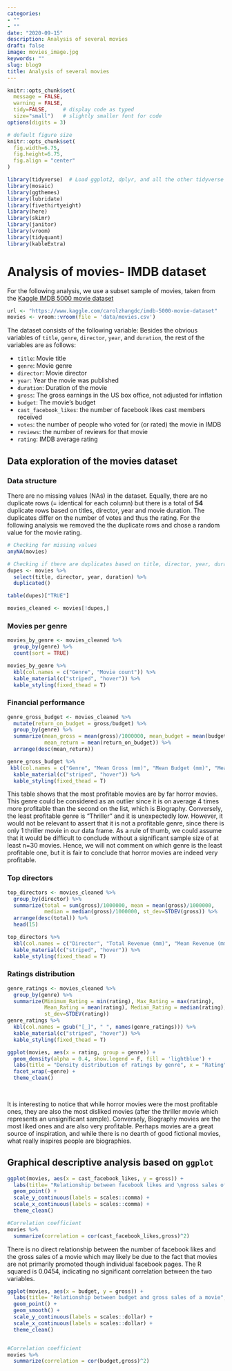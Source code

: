 ```yaml
---
categories:
- ""
- ""
date: "2020-09-15"
description: Analysis of several movies
draft: false
image: movies_image.jpg
keywords: ""
slug: blog9
title: Analysis of several movies
---
```



```r
knitr::opts_chunk$set(
  message = FALSE, 
  warning = FALSE, 
  tidy=FALSE,     # display code as typed
  size="small")   # slightly smaller font for code
options(digits = 3)

# default figure size
knitr::opts_chunk$set(
  fig.width=6.75, 
  fig.height=6.75,
  fig.align = "center"
)
```


```r
library(tidyverse)  # Load ggplot2, dplyr, and all the other tidyverse packages
library(mosaic)
library(ggthemes)
library(lubridate)
library(fivethirtyeight)
library(here)
library(skimr)
library(janitor)
library(vroom)
library(tidyquant)
library(kableExtra)
```
# Analysis of movies- IMDB dataset

For the following analysis, we use a subset sample of movies, taken from the [Kaggle IMDB 5000 movie dataset](https://www.kaggle.com/carolzhangdc/imdb-5000-movie-dataset)

  
```r
url <- "https://www.kaggle.com/carolzhangdc/imdb-5000-movie-dataset"
movies <- vroom::vroom(file = 'data/movies.csv')

```

The dataset consists of the following variable: Besides the obvious variables of `title`, `genre`, `director`, `year`, and `duration`, the rest of the variables are as follows:

* `title`: Movie title
* `genre`: Movie genre
* `director`: Movie director
* `year`: Year the movie was published
* `duration`: Duration of the movie
* `gross`: The gross earnings in the US box office, not adjusted for inflation
* `budget`: The movie's budget 
* `cast_facebook_likes`: the number of facebook likes cast members received
* `votes`: the number of people who voted for (or rated) the movie in IMDB 
* `reviews`: the number of reviews for that movie
* `rating`: IMDB average rating 

## Data exploration of the movies dataset

### Data structure

There are no missing values (NAs) in the dataset. Equally, there are no duplicate rows (= identical for each column) but there is a total of **54** duplicate rows based on titles, director, year and movie duration. The duplicates differ on the number of votes and thus the rating. For the following analysis we removed the the duplicate rows and chose a random value for the movie rating. 

```r

# Checking for missing values
anyNA(movies)

# Checking if there are duplicates based on title, director, year, duration
dupes <- movies %>%
  select(title, director, year, duration) %>%
  duplicated()

table(dupes)["TRUE"]

movies_cleaned <- movies[!dupes,]

```

### Movies per genre

```r

movies_by_genre <- movies_cleaned %>%
  group_by(genre) %>%
  count(sort = TRUE)

movies_by_genre %>%
  kbl(col.names = c("Genre", "Movie count")) %>%
  kable_material(c("striped", "hover")) %>%
  kable_styling(fixed_thead = T)

```
### Financial performance

```r
genre_gross_budget <- movies_cleaned %>%
  mutate(return_on_budget = gross/budget) %>%
  group_by(genre) %>%
  summarize(mean_gross = mean(gross)/1000000, mean_budget = mean(budget)/1000000, 
            mean_return = mean(return_on_budget)) %>%
  arrange(desc(mean_return))

genre_gross_budget %>% 
 kbl(col.names = c("Genre", "Mean Gross (mm)", "Mean Budget (mm)", "Mean Return"), digits = 2) %>%
  kable_material(c("striped", "hover")) %>%
  kable_styling(fixed_thead = T)
```
This table shows that the most profitable movies are by far horror movies. This genre could be considered as an outlier since it is on average 4 times more profitable than the second on the list, which is Biography. Conversely, the least profitable genre is “Thriller” and it is unexpectedly low. However, it would not be relevant to assert that it is not a profitable genre, since there is only 1 thriller movie in our data frame. As a rule of thumb, we could assume that it would be difficult to conclude without a significant sample size of at least n=30 movies. Hence,  we will not comment on which genre is the least profitable one, but it is fair to conclude that horror movies are indeed very profitable.

### Top directors

```r
top_directors <- movies_cleaned %>%
  group_by(director) %>%
  summarize(total = sum(gross)/1000000, mean = mean(gross)/1000000,
            median = median(gross)/1000000, st_dev=STDEV(gross)) %>%
  arrange(desc(total)) %>%
  head(15)

top_directors %>%
  kbl(col.names = c("Director", "Total Revenue (mm)", "Mean Revenue (mm)", "Median Revenue (mm)", "SD of Revenue (mm)")) %>%
  kable_material(c("striped", "hover")) %>%
  kable_styling(fixed_thead = T)
```
### Ratings distribution

```r
genre_ratings <- movies_cleaned %>%
  group_by(genre) %>%
  summarize(Minimum_Rating = min(rating), Max_Rating = max(rating), 
            Mean_Rating = mean(rating), Median_Rating = median(rating), 
            st_dev=STDEV(rating))
genre_ratings %>%
  kbl(col.names = gsub("[_]", " ", names(genre_ratings))) %>%
  kable_material(c("striped", "hover")) %>%
  kable_styling(fixed_thead = T)

ggplot(movies, aes(x = rating, group = genre)) +
  geom_density(alpha = 0.4, show.legend = F, fill = 'lightblue') +
  labs(title = "Density distribution of ratings by genre", x = "Rating", y = "Density") +
  facet_wrap(~genre) +
  theme_clean()
 
  
```
It is interesting to notice that while horror  movies were the most profitable ones, they are also the most disliked movies (after the thriller movie which represents an unsignificant sample). Conversely, Biography movies are the most liked ones and are also very profitable. Perhaps movies are a great source of inspiration, and while there is no dearth of good fictional movies, what really inspires people are biographies.

## Graphical descriptive analysis based on `ggplot`
  

```r
ggplot(movies, aes(x = cast_facebook_likes, y = gross)) +
  labs(title= "Relationship between facebook likes and \ngross sales of a movie", x = "# Likes", y = "Gross ($)") +
  geom_point() +
  scale_y_continuous(labels = scales::comma) +
  scale_x_continuous(labels = scales::comma) +
  theme_clean()

#Correlation coefficient
movies %>%
  summarize(correlation = cor(cast_facebook_likes,gross)^2)

```
There is no direct relationship between the number of facebook likes and the gross sales of a movie which may likely be due to the fact that movies are not primarily promoted though individual facebook pages. The R squared is 0.0454, indicating no significant correlation between the two variables. 


```r
ggplot(movies, aes(x = budget, y = gross)) +
  labs(title= "Relationship between budget and gross sales of a movie", x = "Budget ($)", y = "Gross ($)") +
  geom_point() + 
  geom_smooth() +
  scale_y_continuous(labels = scales::dollar) +
  scale_x_continuous(labels = scales::dollar) +
  theme_clean()


#Correlation coefficient
movies %>%
  summarize(correlation = cor(budget,gross)^2)

```
